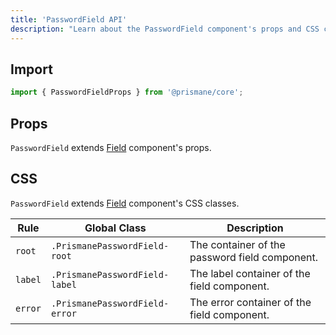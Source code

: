 ---
title: 'PasswordField API'
description: "Learn about the PasswordField component's props and CSS classes."
---

## Import

```js
import { PasswordFieldProps } from '@prismane/core';
```

## Props

`PasswordField` extends [Field](/docs/components-api/field-api) component's props.

## CSS

`PasswordField` extends [Field](/docs/components-api/field-api) component's CSS classes.

| Rule    | Global Class                   | Description                                    |
| ------- | ------------------------------ | ---------------------------------------------- |
| `root`  | `.PrismanePasswordField-root`  | The container of the password field component. |
| `label` | `.PrismanePasswordField-label` | The label container of the field component.    |
| `error` | `.PrismanePasswordField-error` | The error container of the field component.    |
